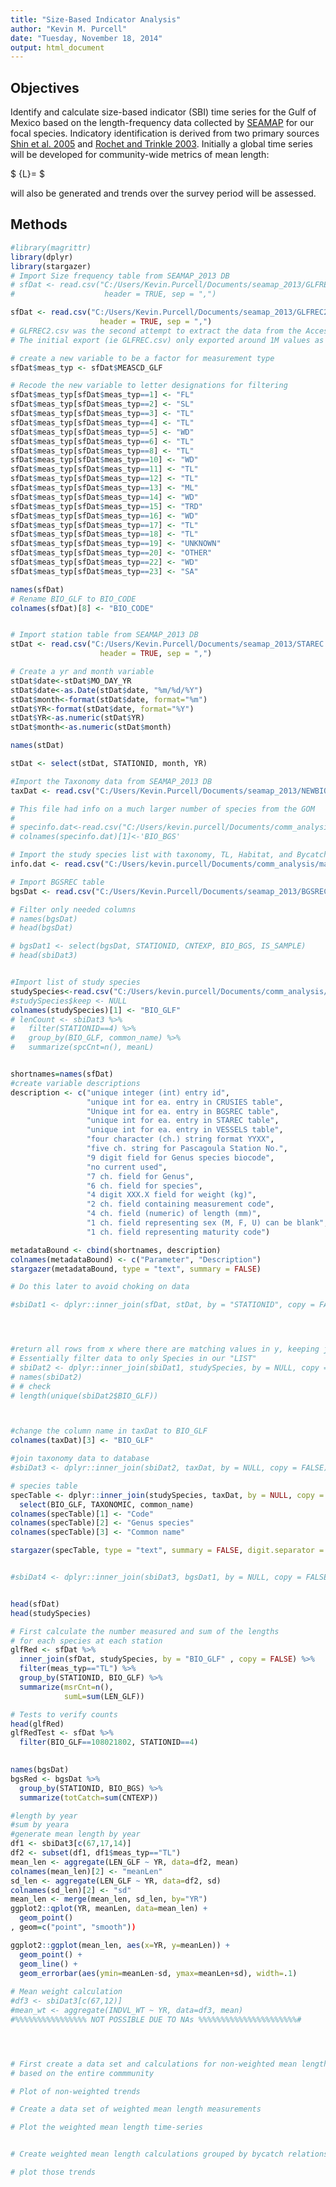 ```yaml
---
title: "Size-Based Indicator Analysis"
author: "Kevin M. Purcell"
date: "Tuesday, November 18, 2014"
output: html_document
---
```


## Objectives
Identify and calculate size-based indicator (SBI) time series for the Gulf of Mexico based on the length-frequency data collected by [SEAMAP]() for our focal species.  Indicatory identification is derived from two primary sources [Shin et al. 2005](http://icesjms.oxfordjournals.org/content/62/3/384) and [Rochet and Trinkle 2003](http://www.nrcresearchpress.com/doi/abs/10.1139/f02-164).  Initially a global time series will be developed for community-wide metrics of mean length:

$ \bar{L}=\frac{\sum\limits_{N}L}{N} $  


will also be generated and trends over the survey period will be assessed.




## Methods

```r
#library(magrittr)
library(dplyr)
library(stargazer)
# Import Size frequency table from SEAMAP_2013 DB
# sfDat <- read.csv("C:/Users/Kevin.Purcell/Documents/seamap_2013/GLFREC.csv", 
#                    header = TRUE, sep = ",")

sfDat <- read.csv("C:/Users/Kevin.Purcell/Documents/seamap_2013/GLFREC2.csv", 
                    header = TRUE, sep = ",")
# GLFREC2.csv was the second attempt to extract the data from the Access DB.
# The initial export (ie GLFREC.csv) only exported around 1M values as opposed

# create a new variable to be a factor for measurement type
sfDat$meas_typ <- sfDat$MEASCD_GLF

# Recode the new variable to letter designations for filtering
sfDat$meas_typ[sfDat$meas_typ==1] <- "FL"
sfDat$meas_typ[sfDat$meas_typ==2] <- "SL"
sfDat$meas_typ[sfDat$meas_typ==3] <- "TL"
sfDat$meas_typ[sfDat$meas_typ==4] <- "TL"
sfDat$meas_typ[sfDat$meas_typ==5] <- "WD"
sfDat$meas_typ[sfDat$meas_typ==6] <- "TL"
sfDat$meas_typ[sfDat$meas_typ==8] <- "TL"
sfDat$meas_typ[sfDat$meas_typ==10] <- "WD"
sfDat$meas_typ[sfDat$meas_typ==11] <- "TL"
sfDat$meas_typ[sfDat$meas_typ==12] <- "TL"
sfDat$meas_typ[sfDat$meas_typ==13] <- "ML"
sfDat$meas_typ[sfDat$meas_typ==14] <- "WD"
sfDat$meas_typ[sfDat$meas_typ==15] <- "TRD"
sfDat$meas_typ[sfDat$meas_typ==16] <- "WD"
sfDat$meas_typ[sfDat$meas_typ==17] <- "TL"
sfDat$meas_typ[sfDat$meas_typ==18] <- "TL"
sfDat$meas_typ[sfDat$meas_typ==19] <- "UNKNOWN"
sfDat$meas_typ[sfDat$meas_typ==20] <- "OTHER"
sfDat$meas_typ[sfDat$meas_typ==22] <- "WD"
sfDat$meas_typ[sfDat$meas_typ==23] <- "SA"

names(sfDat)
# Rename BIO_GLF to BIO_CODE
colnames(sfDat)[8] <- "BIO_CODE"


# Import station table from SEAMAP_2013 DB
stDat <- read.csv("C:/Users/Kevin.Purcell/Documents/seamap_2013/STAREC.csv", 
                    header = TRUE, sep = ",")

# Create a yr and month variable
stDat$date<-stDat$MO_DAY_YR
stDat$date<-as.Date(stDat$date, "%m/%d/%Y")
stDat$month<-format(stDat$date, format="%m")
stDat$YR<-format(stDat$date, format="%Y")
stDat$YR<-as.numeric(stDat$YR)
stDat$month<-as.numeric(stDat$month)

names(stDat)

stDat <- select(stDat, STATIONID, month, YR)

#Import the Taxonomy data from SEAMAP_2013 DB
taxDat <- read.csv("C:/Users/Kevin.Purcell/Documents/seamap_2013/NEWBIOCODESBIG.csv", header = TRUE, sep = ",")

# This file had info on a much larger number of species from the GOM
#
# specinfo.dat<-read.csv("C:/Users/kevin.purcell/Documents/comm_analysis/spec_info_summary.csv")
# colnames(specinfo.dat)[1]<-'BIO_BGS'

# Import the study species list with taxonomy, TL, Habitat, and Bycatch designations
info.dat <- read.csv("C:/Users/kevin.purcell/Documents/comm_analysis/matrix_plot/infoDat.csv")

# Import BGSREC table
bgsDat <- read.csv("C:/Users/Kevin.Purcell/Documents/seamap_2013/BGSREC.csv", header = TRUE, sep = ",")

# Filter only needed columns
# names(bgsDat)
# head(bgsDat)

# bgsDat1 <- select(bgsDat, STATIONID, CNTEXP, BIO_BGS, IS_SAMPLE)
# head(sbiDat3)


#Import list of study species
studySpecies<-read.csv("C:/Users/kevin.purcell/Documents/comm_analysis/seamap_keepers_comm_analysis.csv")
#studySpecies$keep <- NULL
colnames(studySpecies)[1] <- "BIO_GLF"
# lenCount <- sbiDat3 %>%
#   filter(STATIONID==4) %>%
#   group_by(BIO_GLF, common_name) %>%
#   summarize(spcCnt=n(), meanL)


shortnames=names(sfDat)
#create variable descriptions
description <- c("unique integer (int) entry id",
                 "unique int for ea. entry in CRUSIES table",
                 "Unique int for ea. entry in BGSREC table",
                 "unique int for ea. entry in STAREC table",
                 "unique int for ea. entry in VESSELS table",
                 "four character (ch.) string format YYXX",
                 "five ch. string for Pascagoula Station No.",
                 "9 digit field for Genus species biocode",
                 "no current used",
                 "7 ch. field for Genus",
                 "6 ch. field for species",
                 "4 digit XXX.X field for weight (kg)",
                 "2 ch. field containing measurement code",
                 "4 ch. field (numeric) of length (mm)",
                 "1 ch. field representing sex (M, F, U) can be blank",
                 "1 ch. field representing maturity code")

metadataBound <- cbind(shortnames, description)
colnames(metadataBound) <- c("Parameter", "Description")
stargazer(metadataBound, type = "text", summary = FALSE)

# Do this later to avoid choking on data

#sbiDat1 <- dplyr::inner_join(sfDat, stDat, by = "STATIONID", copy = FALSE)




#return all rows from x where there are matching values in y, keeping just columns from x. 
# Essentially filter data to only Species in our "LIST"
# sbiDat2 <- dplyr::inner_join(sbiDat1, studySpecies, by = NULL, copy = FALSE)
# names(sbiDat2)
# # check
# length(unique(sbiDat2$BIO_GLF))



#change the column name in taxDat to BIO_GLF
colnames(taxDat)[3] <- "BIO_GLF"

#join taxonomy data to database
#sbiDat3 <- dplyr::inner_join(sbiDat2, taxDat, by = NULL, copy = FALSE)

# species table
specTable <- dplyr::inner_join(studySpecies, taxDat, by = NULL, copy = FALSE) %>%
  select(BIO_GLF, TAXONOMIC, common_name)
colnames(specTable)[1] <- "Code"
colnames(specTable)[2] <- "Genus species"
colnames(specTable)[3] <- "Common name"

stargazer(specTable, type = "text", summary = FALSE, digit.separator = "")


#sbiDat4 <- dplyr::inner_join(sbiDat3, bgsDat1, by = NULL, copy = FALSE)


head(sfDat)
head(studySpecies)

# First calculate the number measured and sum of the lengths
# for each species at each station
glfRed <- sfDat %>%
  inner_join(sfDat, studySpecies, by = "BIO_GLF" , copy = FALSE) %>%
  filter(meas_typ=="TL") %>%
  group_by(STATIONID, BIO_GLF) %>%
  summarize(msrCnt=n(), 
            sumL=sum(LEN_GLF))

# Tests to verify counts
head(glfRed)
glfRedTest <- sfDat %>%
  filter(BIO_GLF==108021802, STATIONID==4)
  

names(bgsDat)
bgsRed <- bgsDat %>%
  group_by(STATIONID, BIO_BGS) %>%
  summarize(totCatch=sum(CNTEXP))

#length by year
#sum by yeara
#generate mean length by year
df1 <- sbiDat3[c(67,17,14)] 
df2 <- subset(df1, df1$meas_typ=="TL")
mean_len <- aggregate(LEN_GLF ~ YR, data=df2, mean)
colnames(mean_len)[2] <- "meanLen"
sd_len <- aggregate(LEN_GLF ~ YR, data=df2, sd)
colnames(sd_len)[2] <- "sd"
mean_len <- merge(mean_len, sd_len, by="YR")
ggplot2::qplot(YR, meanLen, data=mean_len) +
  geom_point()
, geom=c("point", "smooth"))

ggplot2::ggplot(mean_len, aes(x=YR, y=meanLen)) + 
  geom_point() +
  geom_line() +
  geom_errorbar(aes(ymin=meanLen-sd, ymax=meanLen+sd), width=.1)
   
# Mean weight calculation
#df3 <- sbiDat3[c(67,12)]
#mean_wt <- aggregate(INDVL_WT ~ YR, data=df3, mean)
#%%%%%%%%%%%%%%%% NOT POSSIBLE DUE TO NAs %%%%%%%%%%%%%%%%%%%%%%#




# First create a data set and calculations for non-weighted mean length 
# based on the entire commmunity

# Plot of non-weighted trends

# Create a data set of weighted mean length measurements

# Plot the weighted mean length time-series


# Create weighted mean length calculations grouped by bycatch relationship

# plot those trends





```





